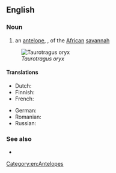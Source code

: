 ==English==

===Noun===
{{en-noun}}

# an [[antelope]], {{taxlink|Taurotragus oryx|species}}, of the [[African]] [[savannah]]

[[Image:Taurotragus oryx.jpg|thumb|''Taurotragus oryx'']]

====Translations====
{{trans-top|antelope}}
* Dutch: {{t|nl|Kaapse elandantilope|m}}
* Finnish: {{t|fi|hirviantilooppi}}
* French: {{t|fr|antilope canna}}
{{trans-mid}}
* German: {{t|de|Elenantilope}}
* Romanian: {{t|ro|antilopă-elan|f}}
* Russian: {{t+|ru|ка́нна|f}}
{{trans-bottom}}

===See also===
* {{pedia|Common Eland}}

[[Category:en:Antelopes]]